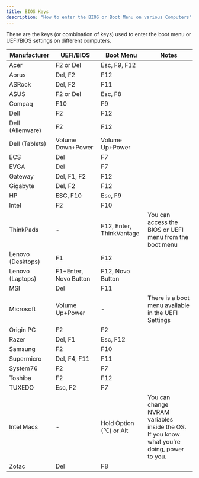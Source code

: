 ```yaml
---
title: BIOS Keys
description: "How to enter the BIOS or Boot Menu on various Computers"
---
```


These are the keys (or combination of keys) used to enter the boot menu or UEFI/BIOS settings on different computers.

| Manufacturer      | UEFI/BIOS             | Boot Menu                | Notes                                                                                      |
| ----------------- | --------------------- | ------------------------ | ------------------------------------------------------------------------------------------ |
| Acer              | F2 or Del             | Esc, F9, F12             |                                                                                            |
| Aorus             | Del, F2               | F12                      |                                                                                            |
| ASRock            | Del, F2               | F11                      |                                                                                            |
| ASUS              | F2 or Del             | Esc, F8                  |                                                                                            |
| Compaq            | F10                   | F9                       |                                                                                            |
| Dell              | F2                    | F12                      |                                                                                            |
| Dell (Alienware)  | F2                    | F12                      |                                                                                            |
| Dell (Tablets)    | Volume Down+Power     | Volume Up+Power          |                                                                                            |
| ECS               | Del                   | F7                       |                                                                                            |
| EVGA              | Del                   | F7                       |                                                                                            |
| Gateway           | Del, F1, F2           | F12                      |                                                                                            |
| Gigabyte          | Del, F2               | F12                      |                                                                                            |
| HP                | ESC, F10              | Esc, F9                  |                                                                                            |
| Intel             | F2                    | F10                      |                                                                                            |
| ThinkPads         | -                     | F12, Enter, ThinkVantage | You can access the BIOS or UEFI menu from the boot menu                                    |
| Lenovo (Desktops) | F1                    | F12                      |                                                                                            |
| Lenovo (Laptops)  | F1+Enter, Novo Button | F12, Novo Button         |                                                                                            |
| MSI               | Del                   | F11                      |                                                                                            |
| Microsoft         | Volume Up+Power       | -                        | There is a boot menu available in the UEFI Settings                                        |
| Origin PC         | F2                    | F2                       |                                                                                            |
| Razer             | Del, F1               | Esc, F12                 |                                                                                            |
| Samsung           | F2                    | F10                      |                                                                                            |
| Supermicro        | Del, F4, F11          | F11                      |                                                                                            |
| System76          | F2                    | F7                       |                                                                                            |
| Toshiba           | F2                    | F12                      |                                                                                            |
| TUXEDO            | Esc, F2               | F7                       |                                                                                            |
| Intel Macs        | -                     | Hold Option (⌥) or Alt  | You can change NVRAM variables inside the OS. If you know what you're doing, power to you. |
| Zotac             | Del                   | F8                       |                                                                                            |
